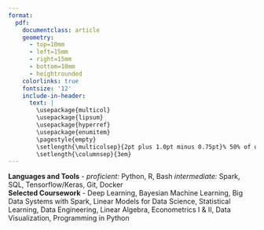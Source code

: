 ```yaml
---
format: 
  pdf: 
    documentclass: article
    geometry:
      - top=10mm
      - left=15mm
      - right=15mm
      - bottom=10mm
      - heightrounded
    colorlinks: true
    fontsize: '12'
    include-in-header: 
      text: |
        \usepackage{multicol}
        \usepackage{lipsum}
        \usepackage{hyperref}
        \usepackage{enumitem}
        \pagestyle{empty}
        \setlength{\multicolsep}{2pt plus 1.0pt minus 0.75pt}% 50% of original values
        \setlength{\columnsep}{3em}
---
```


<!-- TITLE -->

```{=tex}
\begin{huge}\begin{center}{\bf MASON WALKER}\end{center}\end{huge}
```

<!-- CONTACT INFO -->

```{=tex}

\begin{center} 
{\bf Address}: 5446 Lauretta Street \#D San Diego, CA 92110 \\
{\bf Phone}: (209) 728-5288 | {\bf Email}: masonewalker@gmail.com
\end{center}

```

<!-- EDUCATION: 1ST BULLET -->

```{=tex}
\begin{large}
  {\bf EDUCATION}
  \vspace{3pt}
  \hrule
\end{large}

\begin{multicols}{2}
  \begin{flushleft}{\bf Northwestern University}\end{flushleft}
  \begin{flushright}Evanston, IL\end{flushright}
\end{multicols}
\vspace{-0.17cm}
\begin{multicols}{2}
  \begin{flushleft} \textit{Master of Science, Data Science}
  \end{flushleft}
\end{multicols}

```
\vspace{0.05cm}

<!-- EDUCATION: 2ND BULLET -->

```{=tex}

\begin{multicols}{2}
  \begin{flushleft}{\bf University of California, Santa Barbara}\end{flushleft}
  \begin{flushright}Santa Barbara, CA\end{flushright}
\end{multicols}
\vspace{-0.17cm}
\begin{multicols}{2}
  \begin{flushleft} \textit{Bachelor of Arts, Political Science}
  \end{flushleft}
\end{multicols}
\vspace{1.5pt}
```


<!-- EXPERIENCE : 1ST BULLET-->


```{=tex}
\begin{large}{\bf EXPERIENCE}
  \vspace{3pt}
  \hrule
\end{large}
  \begin{multicols}{2}
    \begin{flushleft}{\bf San Diego Gas \& Electric}\end{flushleft}
    \begin{flushright} San Diego, CA \end{flushright}
  \end{multicols}
  \vspace{-0.12cm}
  \begin{multicols}{2}
    \begin{flushleft}\textit{Research Analyst}\end{flushleft}
    \begin{flushright} \textit{March 2022-present} \end{flushright}\end
  {multicols}
    \vspace{-0.12cm}
  \begin{multicols}{2}
    \begin{flushleft}\ \end{flushleft}
    \begin{flushright} Hours per week: 40 \end{flushright}\end
  {multicols}


```

```{=tex}
  \vspace{1.5pt}
  \begin{multicols}{2}
    \begin{flushleft}\textit{Responsibilities:}\end{flushleft}
\end{multicols}
\vspace{-0.16cm}
\begin{enumerate}[itemsep=4.5pt,parsep=0pt,topsep=0pt,label = {\bullet}]

    \item As a research analyst, serve as a resource for senior management on research, technical and other matters; complete special projects, as assigned; coordinate/respond to data requests, including those from our regulator and other government agencies requiring advanced subject matter/statistical knowledge; work with other SDG\&E analysts to coordinate the research needed to respond to requests for information about our customers; develop/give presentations to internal/external stakeholders regarding customer metrics.


  \item Led a state-mandated project requiring SDG\&E to target certain customers for specific electric rates \& technologies; used cluster analysis to create customer profiles of 500k customers using a combination of internal SDG\&E and Census data to segment customers based on demographics and electric usage; cluster analysis was later used with supervised machine learning to predict which customers might be likely candidates for the proposed new rates. 
  
  
  \item Member of SDG\&E's Office of Data Science, a small volunter team responsible for helping foster and spread data science across the company; helped develop one of SDG\&E's first data dive events, an all day event focused on teaching the basics of cluster analysis to others at the company; helped test the feasibility of deploying graph databases across the company and creating learning materials for the Cypher language; helped create internal how-to guides detailing to employees how they can access and install various data science tools, such as Conda, Git, Python, R, and Azure DevOps.  

    
  \item Manage all aspects of survey questionnaire and design for the marketing team, including managing survey vendor relations and survey sampling procedures; help develop survey weights and other bias reduction techniques with the survey data given from vendors; review data files for accuracy, completeness, and adherence to company standards.
  
  
  \item Create interactive dashboards in R Shiny illustrating various metrics and descriptive characteristics of SDG\&E customers for senior management and staff; merged SDG\&E data with various government data sources, such as Census, BLS and other sources to illustrate underserved \& harder to reach communities in the broader San Diego area for company focus, results were later incorporated into regulatory briefings; built interactive demographic profiles of customers at each zip code/census tract level for more targeted marketing campaigns and customer modeling.    

    
\end{enumerate}

```


\vspace{0.5cm}


<!-- EDUCATION: 2ND BULLET -->


```{=tex}

\begin{multicols}{2}
  \begin{flushleft}{\bf Pew Research Center}\end{flushleft}
  \begin{flushright} Washington, DC \end{flushright}
\end{multicols}
\vspace{-0.12cm}
\begin{multicols}{2}
  \begin{flushleft}\textit{Research Analyst I \& II}\end{flushleft}
  \begin{flushright} \textit{Jan 2020-March 2022} \end{flushright}\end
{multicols}
  \vspace{-0.12cm}
\begin{multicols}{2}
  \begin{flushleft}\ \end{flushleft}
  \begin{flushright} Hours per week: 40 \end{flushright}\end
{multicols}


```

```{=tex}
  \vspace{1.5pt}
  \begin{multicols}{2}
    \begin{flushleft}\textit{Responsibilities:}\end{flushleft}
\end{multicols}
\vspace{-0.16cm}
\begin{enumerate}[itemsep=4.5pt,parsep=0pt,topsep=0pt,label = {\bullet}]

    \item Wrote and authored a mix of comprehensive, lengthy research reports and relatively short analyses of research findings pertaining to Americans' attitudes towards the news media and newsroom demographics; analyzed and interpreted survey, demographic, or other data using statistical and other research tools; translated quantitative research findings into non-academic, clear prose for a general audience.

    \item Conducted statistical analysis of both survey and non-survey data


    
\end{enumerate}

```

\vspace{7pt}


<!-- SKILLS -->

```{=tex}
\begin{large}{\bf SKILLS}
  \vspace{3pt}
  \hrule
\end{large}
\vspace{-0.16cm}
```
**Languages and Tools** - *proficient:* Python, R, Bash *intermediate:* Spark, SQL, Tensorflow/Keras, Git, Docker\
**Selected Coursework** - Deep Learning, Bayesian Machine Learning, Big Data Systems with Spark, Linear Models for Data Science, Statistical Learning, Data Engineering, Linear Algebra, Econometrics I & II, Data Visualization, Programming in Python

\vspace{7pt}

<!-- PUBLICATIONS -->

```{=tex}
\begin{large}
{\bf PUBLICATIONS}
  \vspace{3pt}
  \hrule
  \vspace{-0.17cm}
\end{large}
```


```{=tex}
\vspace{0.25cm}

\begin{itemize}[label={},itemindent=-2em,leftmargin=2em, itemsep=3pt, parsep=3pt]

\item []  \href{https://www.pewresearch.org/fact-tank/2022/02/15/nearly-a-quarter-of-americans-get-news-from-podcasts/}{``Nearly a quarter of Americans get news from podcasts"} Walker. \textit{Pew Research Center}, 2022. 

\item []  \href{https://www.pewresearch.org/journalism/2021/09/20/news-consumption-across-social-media-in-2021/}{``News consumption across social media in 2021"} Walker \& Matsa. \textit{Pew Research Center}, 2021. 

\item []  \href{https://www.pewresearch.org/fact-tank/2021/08/18/more-americans-now-say-government-should-take-steps-to-restrict-false-information-online-than-in-2018/}{``More Americans now say government should take steps to restrict false information online than in 2018"} Mitchell \& Walker. \textit{Pew Research Center}, 2021.

\item []  \href{https://www.pewresearch.org/fact-tank/2021/07/13/u-s-newsroom-employment-has-fallen-26-since-2008/}{``U.S. newsroom employment has fallen 26\% since 2008"} Walker. \textit{Pew Research Center}, 2021.

\item []  \href{https://www.pewresearch.org/fact-tank/2021/05/21/a-third-of-large-u-s-newspapers-experienced-layoffs-in-2020-more-than-in-2019/}{``A third of large U.S. newspapers experienced layoffs in 2020, more than in 2019"} Walker \& Matsa. \textit{Pew Research Center}, 2021.

\item []  \href{https://www.pewresearch.org/fact-tank/2020/10/29/nearly-2800-newspaper-companies-received-ppp-loans/}{``Nearly 2,800 newspaper companies received paycheck protection loans, and most were under \$150K"} Walker \& Matsa. \textit{Pew Research Center}, 2020.

\item []  \href{https://www.pewresearch.org/fact-tank/2020/10/28/americans-blame-unfair-news-coverage-on-media-outlets-not-the-journalists-who-work-for-them/}{``Americans blame unfair news coverage on media outlets, not the journalists who work for them"} Walker \& Gottfried. \textit{Pew Research Center}, 2020.

\item []  \href{https://www.pewresearch.org/fact-tank/2020/10/09/most-americans-see-a-place-for-anonymous-sources-in-news-stories-but-not-all-the-time/}{``Most Americans see a place for anonymous sources in news stories, but not all the time"} Gottfried \& Walker. \textit{Pew Research Center}, 2020.

\item []  \href{https://www.journalism.org/2020/08/31/americans-see-skepticism-of-news-media-as-healthy-say-public-trust-in-the-institution-can-improve/}{``Americans see skepticism of news media as healthy, say public trust in the institution can improve"} Gottfried, Walker, Mitchell. \textit{Pew Research Center}, 2020.

\item[] \href{https://www.journalism.org/2020/05/08/americans-views-of-the-news-media-during-the-covid-19-outbreak//}{``Americans' views of the news media during the COVID-19 outbreak"} Gottfried, Walker, Mitchell. \textit{Pew Research Center}, 2020.

\item[] \href{https://www.journalism.org/2020/01/24/u-s-media-polarization-and-the-2020-election-a-nation-divided//}{``U.S. media polarization and the 2020 election: A nation divided"} Jurkowitz, Mitchell, Shearer, Walker. \textit{Pew Research Center}, 2020.

\item[] \href{https://www.pewresearch.org/journalism/2019/12/12/trusting-the-news-media-in-the-trump-era/}{``Trusting the news media in the Trump era"} Gottfried, Stocking, Grieco, Walker, Khuzam, Mitchell. \textit{Pew Research Center}, 2019.

\item[] \href{https://www.pewresearch.org/fact-tank/2019/11/19/americans-favor-mobile-devices-over-desktops-and-laptops-for-getting-news/}{``Americans favor mobile devices over desktops and laptops for getting news"} Walker. \textit{Pew Research Center}, 2019.

\item[] \href{https://www.pewresearch.org/fact-tank/2019/09/12/who-pays-for-local-news-in-the-u-s/}{``Who pays for local news in the U.S.?"} Walker. \textit{Pew Research Center}, 2019.

\item[] \href{https://www.pewresearch.org/fact-tank/2019/06/27/republicans-far-more-likely-than-democrats-to-say-fact-checkers-tend-to-favor-one-side/}{``Republicans far more likely than Democrats to say fact-checkers tend to favor one side"} Walker, Gottfried. \textit{Pew Research Center}, 2019.

\item[] \href{https://www.pewresearch.org/journalism/2019/06/05/many-americans-say-made-up-news-is-a-critical-problem-that-needs-to-be-fixed/}{``Many Americans say made-up news is a critical problem that needs to be fixed"} Mitchell, Gottfried, Stocking, Walker, Fedeli. \textit{Pew Research Center}, 2019.

\item[] \href{https://www.pewresearch.org/journalism/2019/04/23/news-media-attitudes-in-france/}{``News media attitudes in France
"} Sumida, Walker, Mitchell. \textit{Pew Research Center}, 2019.

\item[] \href{https://www.pewresearch.org/journalism/2018/10/30/western-europeans-under-30-view-news-media-less-positively-rely-more-on-digital-platforms-than-older-adults/}{``Western Europeans under 30 view news media less positively, rely more on digital platforms than older adults"} Matsa, Silver, Shearer, Walker. \textit{Pew Research Center}, 2018.

\item[] \href{https://www.pewresearch.org/journalism/2018/05/14/in-western-europe-public-attitudes-toward-news-media-more-divided-by-populist-views-than-left-right-ideology/}{``In Western Europe, public attitudes toward news media more divided by populist views than left-right ideology"} Mitchell, Simmons, Matsa, Silver, Shearer, Johnson, Walker, Taylor. \textit{Pew Research Center}, 2018.

\end{itemize}


```


\vspace{7pt}

<!-- PRESENTATIONS -->

```{=tex}
\begin{large}
{\bf PRESENTATIONS}
  \vspace{3pt}
  \hrule
  \vspace{-0.17cm}
\end{large}
```


```{=tex}
\vspace{0.25cm}

\begin{itemize}[label={},itemindent=-2em,leftmargin=2em, itemsep=3pt, parsep=3pt]

\item []  The League of Women Voters of Nebraska, ``Media Literacy in an Age of Disinformation", Nov. 4, 2021. 

\item []  American Association of Public Opinion Research (AAPOR) Annual Conference, Media Attitudes Session, ``Studying how media habits and attitudes relate to perceptions of the 2020 election: A year-long survey series", June 12, 2020. 

\item []  American Association of Public Opinion Research (AAPOR) Annual Conference Poster Session, ``Comparing Estimates of Newsroom Employees in U.S. Government and Private-Sector Surveys", May 18, 2019.

\end{itemize}


```
